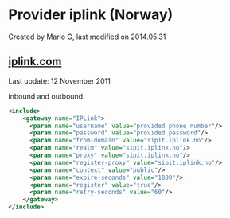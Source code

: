 
# Provider iplink (Norway) 

 Created by  Mario G, last modified on 2014.05.31

## [iplink.com](http://IPLink.com)

Last update: 12 November 2011

  
inbound and outbound:

```xml
<include>
    <gateway name="IPLink">
      <param name="username" value="provided phone number"/>
      <param name="password" value="provided password"/>
      <param name="from-domain" value="sipit.iplink.no"/>
      <param name="realm" value="sipit.iplink.no"/>
      <param name="proxy" value="sipit.iplink.no"/>
      <param name="register-proxy" value="sipit.iplink.no"/>
      <param name="context" value="public"/>
      <param name="expire-seconds" value="1800"/>
      <param name="register" value="true"/>
      <param name="retry-seconds" value="60"/>
    </gateway>
</include> 
```


